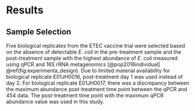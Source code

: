 # Results  
## Sample Selection
Five biological replicates from the ETEC vaccine trial were selected based on the absence of detectable _E. coli_ in the pre-treatment sample and the post-treatment sample with the highest abundance of _E. coli_ measured using qPCR and 16S rRNA metagenomics [@pop2016individual] \@ref(fig:experimenta_design).
Due to limited material availability for biological replicate E01JH0016, post-treatment day 1 was used instead of day 2.
For biological replicate E01JH0017, there was a discrepancy between the maximum abundance post-treatment time point between the qPCR and 454 data.
The post-treatment time point with the maximum qPCR abundance value was used in this study.  
